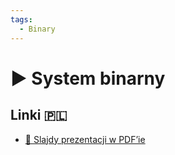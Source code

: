 ```yaml
---
tags:
  - Binary
---
```



# ▶️ System binarny

<VimeoPlayer videoId="744592045" />

## Linki 🇵🇱

- [📄 Slajdy prezentacji w PDF’ie](/download/slidev/1-3-1-system-binarny.pdf)
